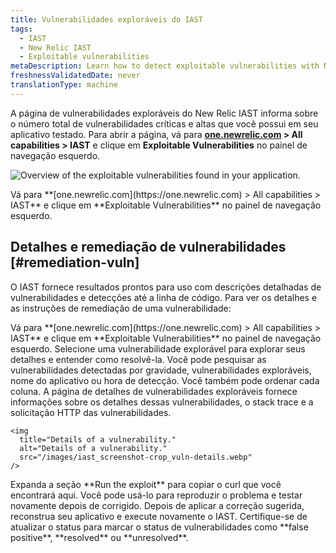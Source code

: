 ```yaml
---
title: Vulnerabilidades exploráveis do IAST
tags:
  - IAST
  - New Relic IAST
  - Exploitable vulnerabilities
metaDescription: Learn how to detect exploitable vulnerabilities with New Relic IAST.
freshnessValidatedDate: never
translationType: machine
---
```


A página de vulnerabilidades exploráveis do New Relic IAST informa sobre o número total de vulnerabilidades críticas e altas que você possui em seu aplicativo testado. Para abrir a página, vá para <DNT>**[one.newrelic.com](https://one.newrelic.com) > All capabilities > IAST**</DNT> e clique em <DNT>**Exploitable Vulnerabilities**</DNT> no painel de navegação esquerdo.

<img
  title="Overview of the exploitable vulnerabilities found in your application."
  alt="Overview of the exploitable vulnerabilities found in your application."
  src="/images/iast_screenshot-crop_exploitable-vulns.webp"
/>

<figcaption>
  Vá para <DNT>**[one.newrelic.com](https://one.newrelic.com) > All capabilities > IAST**</DNT> e clique em <DNT>**Exploitable Vulnerabilities**</DNT> no painel de navegação esquerdo.
</figcaption>

## Detalhes e remediação de vulnerabilidades [#remediation-vuln]

O IAST fornece resultados prontos para uso com descrições detalhadas de vulnerabilidades e detecções até a linha de código. Para ver os detalhes e as instruções de remediação de uma vulnerabilidade:

<Steps>
  <Step>
    Vá para <DNT>**[one.newrelic.com](https://one.newrelic.com) > All capabilities > IAST**</DNT> e clique em <DNT>**Exploitable Vulnerabilities**</DNT> no painel de navegação esquerdo.
  </Step>

  <Step>
    Selecione uma vulnerabilidade explorável para explorar seus detalhes e entender como resolvê-la. Você pode pesquisar as vulnerabilidades detectadas por gravidade, vulnerabilidades exploráveis, nome do aplicativo ou hora de detecção. Você também pode ordenar cada coluna. A página de detalhes de vulnerabilidades exploráveis fornece informações sobre os detalhes dessas vulnerabilidades, o stack trace e a solicitação HTTP das vulnerabilidades.

    <img
      title="Details of a vulnerability."
      alt="Details of a vulnerability."
      src="/images/iast_screenshot-crop_vuln-details.webp"
    />
  </Step>

  <Step>
    Expanda a seção <DNT>**Run the exploit**</DNT> para copiar o curl que você encontrará aqui. Você pode usá-lo para reproduzir o problema e testar novamente depois de corrigido.
  </Step>

  <Step>
    Depois de aplicar a correção sugerida, reconstrua seu aplicativo e execute novamente o IAST.
  </Step>

  <Step>
    Certifique-se de atualizar o status para marcar o status de vulnerabilidades como <DNT>**false positive**</DNT>, <DNT>**resolved**</DNT> ou <DNT>**unresolved**</DNT>.
  </Step>
</Steps>
